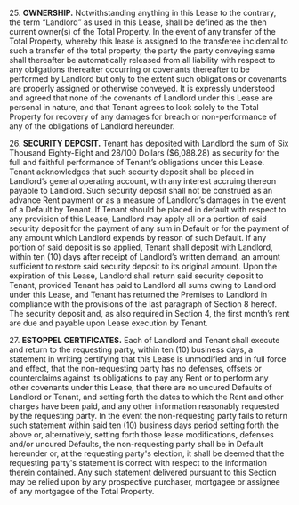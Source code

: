 25. **OWNERSHIP.** Notwithstanding anything in this Lease to the contrary, the term “Landlord” as used in this Lease, shall be defined as the then current owner(s) of the Total Property. In the event of any transfer of the Total Property, whereby this lease is assigned to the transferee incidental to such a transfer of the total property, the party the party conveying same shall thereafter be automatically released from all liability with respect to any obligations thereafter occurring or covenants thereafter to be performed by Landlord but only to the extent such obligations or covenants are properly assigned or otherwise conveyed. It is expressly understood and agreed that none of the covenants of Landlord under this Lease are personal in nature, and that Tenant agrees to look solely to the Total Property for recovery of any damages for breach or non-performance of any of the obligations of Landlord hereunder.

26. **SECURITY DEPOSIT.** Tenant has deposited with Landlord the sum of Six Thousand Eighty-Eight and 28/100 Dollars ($6,088.28) as security for the full and faithful performance of Tenant’s obligations under this Lease. Tenant acknowledges that such security deposit shall be placed in Landlord’s general operating account, with any interest accruing thereon payable to Landlord. Such security deposit shall not be construed as an advance Rent payment or as a measure of Landlord’s damages in the event of a Default by Tenant. If Tenant should be placed in default with respect to any provision of this Lease, Landlord may apply all or a portion of said security deposit for the payment of any sum in Default or for the payment of any amount which Landlord expends by reason of such Default. If any portion of said deposit is so applied, Tenant shall deposit with Landlord, within ten (10) days after receipt of Landlord’s written demand, an amount sufficient to restore said security deposit to its original amount. Upon the expiration of this Lease, Landlord shall return said security deposit to Tenant, provided Tenant has paid to Landlord all sums owing to Landlord under this Lease, and Tenant has returned the Premises to Landlord in compliance with the provisions of the last paragraph of Section 8 hereof. The security deposit and, as also required in Section 4, the first month’s rent are due and payable upon Lease execution by Tenant.

27. **ESTOPPEL CERTIFICATES.** Each of Landlord and Tenant shall execute and return to the requesting party, within ten (10) business days, a statement in writing certifying that this Lease is unmodified and in full force and effect, that the non-requesting party has no defenses, offsets or counterclaims against its obligations to pay any Rent or to perform any other covenants under this Lease, that there are no uncured Defaults of Landlord or Tenant, and setting forth the dates to which the Rent and other charges have been paid, and any other information reasonably requested by the requesting party. In the event the non-requesting party fails to return such statement within said ten (10) business days period setting forth the above or, alternatively, setting forth those lease modifications, defenses and/or uncured Defaults, the non-requesting party shall be in Default hereunder or, at the requesting party's election, it shall be deemed that the requesting party's statement is correct with respect to the information therein contained. Any such statement delivered pursuant to this Section may be relied upon by any prospective purchaser, mortgagee or assignee of any mortgagee of the Total Property.
